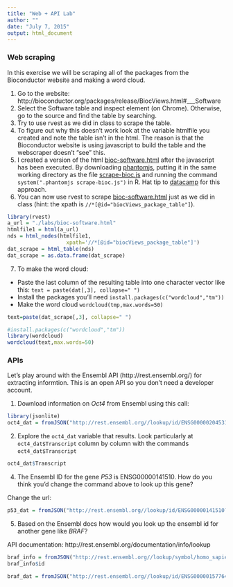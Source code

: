 ```yaml
---
title: "Web + API Lab"
author: ""
date: "July 7, 2015"
output: html_document
---
```


### Web scraping

In this exercise we will be scraping all of the packages from the Bioconductor website and making a word cloud. 

1. Go to the website: http://bioconductor.org/packages/release/BiocViews.html#___Software
2. Select the Software table and inspect element (on Chrome). Otherwise, go to the source and find the table by searching. 
3. Try to use rvest as we did in class to scrape the table. 
4. To figure out why this doesn't work look at the variable htmlfile you created and note the table isn't in the html. The reason is that the Bioconductor website is using javascript to build the table and the webscraper doesn't "see" this. 
5. I created a version of the html [bioc-software.html]() after the javascript has been executed. By downloading [phantomjs](http://phantomjs.org/download.html), putting it in the same working directory as the file [scrape-bioc.js](https://github.com/SISBID/Module1/blob/gh-pages/labs/scrape-bioc.js) and running the command `system(".phantomjs scrape-bioc.js")` in R. Hat tip to [datacamp](http://blog.datacamp.com/scraping-javascript-generated-data-with-r/) for this approach. 
6. You can now use rvest to scrape [bioc-software.html](https://github.com/SISBID/Module1/blob/gh-pages/labs/bioc-software.html) just as we did in class (hint: the xpath is `//*[@id="biocViews_package_table"]`). 

```r
library(rvest)
a_url = "./labs/bioc-software.html"
htmlfile1 = html(a_url)
nds = html_nodes(htmlfile1,
                   xpath='//*[@id="biocViews_package_table"]')
dat_scrape = html_table(nds)
dat_scrape = as.data.frame(dat_scrape)
```

7. To make the word cloud: 
  - Paste the last column of the resulting table into one character vector like this: `text = paste(dat[,3], collapse=" ")`
  - Install the packages you'll need `install.packages(c("wordcloud","tm"))`
  - Make the word cloud `wordcloud(tmp,max.words=50)`

```r
text=paste(dat_scrape[,3], collapse=" ")

#install.packages(c("wordcloud","tm"))
library(wordcloud)
wordcloud(text,max.words=50)
```
### APIs

Let's play around with the Ensembl API (http://rest.ensembl.org/) for extracting informtion. This is an open API so you don't need a developer account. 

1. Download information on _Oct4_ from Ensembl using this call:
```r
library(jsonlite)
oct4_dat = fromJSON("http://rest.ensembl.org//lookup/id/ENSG00000204531?content-type=application/json;expand=1")
```

2. Explore the `oct4_dat` variable that results. Look particularly at `oct4_dat$Transcript` column by column with the commands `oct4_dat$Transcript`

```r
oct4_dat$Transcript
```

4. The Ensembl ID for the gene _P53_ is ENSG00000141510. How do you think you'd change the command above to look up this gene?

Change the url:
```r
p53_dat = fromJSON("http://rest.ensembl.org//lookup/id/ENSG00000141510?content-type=application/json;expand=1")
```

5. Based on the Ensembl docs how would you look up the ensembl id for another gene like _BRAF_? 

API documentation: http://rest.ensembl.org/documentation/info/lookup

```r
braf_info = fromJSON("http://rest.ensembl.org//lookup/symbol/homo_sapiens/BRAF?content-type=application/json;expand=1")
braf_info$id

braf_dat = fromJSON("http://rest.ensembl.org//lookup/id/ENSG00000157764?content-type=application/json;expand=1")

```